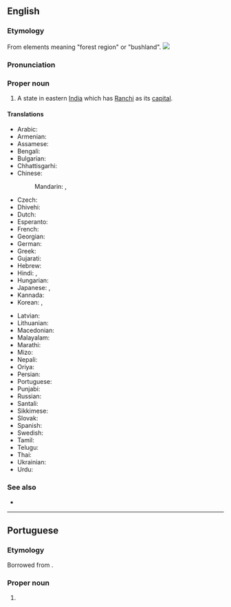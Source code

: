 ==English==
{{wikipedia}}

===Etymology===
From elements meaning "forest region" or "bushland".
[[Image:Jharkhand in India (disputed hatched).svg|thumb|]]

===Pronunciation===
{{rfp|en}}

===Proper noun===
{{en-proper noun}}

# A state in eastern [[India]] which has [[Ranchi]] as its [[capital]].

====Translations====
{{trans-top|state in eastern India}}
* Arabic: {{t|ar|جهارخاند|m|tr=jarkhānd}}
* Armenian: {{t|hy|Ջարքանդ}}
* Assamese: {{t-needed|as}}
* Bengali: {{t|bn|ঝাড়খণ্ড|sc=Beng|tr=jhāṛakhaṇḍ}}
* Bulgarian: {{t|bg|Джаркханд|sc=Cyrl}}
* Chhattisgarhi: {{t-needed|hne}}
* Chinese:
*: Mandarin: {{t|cmn|恰爾康得邦|sc=Hani}}, {{t|cmn|恰尔康得邦|tr=Qià'ěrkāngde-bāng|sc=Hani}}
* Czech: {{t|cs|Džhárkhand}}
* Dhivehi: {{t|dv|ޖަރްކަންދު|sc=Thaa}}
* Dutch: {{t+|nl|Jharkhand}}
* Esperanto: {{t|eo|Ĝharkhando}}
* French: {{t+|fr|Jharkhand|m}}
* Georgian: {{t|ka|ჯარხანდი}}
* German: {{t+|de|Jharkhand|n}}
* Greek: {{t+|el|Τζαρκάντ}}
* Gujarati: {{t|gu|ઝારખંડ|sc=Gujr|tr=jhārakhaṇḍ}}
* Hebrew: {{t|he|ג'הרקאנד}}
* Hindi: {{t|hi|झारखंड|tr=jhārkhaṇḍ}}, {{t+|hi|झारखण्ड|tr=jhārkhaṇḍ}}
* Hungarian: {{t+|hu|Dzshárkhand}}
* Japanese: {{t|ja|ジャールカンド州|tr=Jārukando-shū}}, {{t|ja|ジャールカンド|tr=Jārukando}}
* Kannada: {{t|kn|ಝಾರ್ಖಂಡ್|sc=Knda}}
* Korean: {{t|ko|자르칸드 주|sc=Kore|tr=jaleukandeu ju}}, {{t|ko|자르칸드|sc=Kore|tr=jaleukandeu}}
{{trans-mid}}
* Latvian: {{t|lv|Džhārkhanda}}
* Lithuanian: {{t|lt|Džarkandas}}
* Macedonian: {{t|mk|Џарканд|sc=Cyrl}}
* Malayalam: {{t|ml|ഝാർഖണ്ഡ്‌|sc=Mlym}}
* Marathi: {{t|mr|झारखंड|sc=Deva|tr=jhārakhaṇḍ}}
* Mizo: {{t-needed|lus}}
* Nepali: {{t-needed|ne}}
* Oriya: {{t+|or|ଝାଡ଼ଖଣ୍ଡ|sc=Orya|tr=jhāṛakhaṇḍ}}
* Persian: {{t|fa|جارکند|sc=fa-Arab}}
* Portuguese: {{t|pt|Jharkhand|m}}
* Punjabi: {{t|pa|ਝਾਰਖੰਡ|sc=Guru|tr=jhārakhaḍ}}
* Russian: {{t+|ru|Джаркха́нд|m}}
* Santali: {{t-needed|sat}}
* Sikkimese: {{t-needed|sip}}
* Slovak: {{t|sk|Džhárkhand|m}}
* Spanish: {{t|es|Jharkhand}}
* Swedish: {{t|sv|Jharkhand}}
* Tamil: {{t|ta|சார்க்கண்ட்|sc=Taml}}
* Telugu: {{t+|te|జార్ఖండ్|sc=Telu}}
* Thai: {{t|th|รัฐฌาร์ขัณฑ์|tr=rát chaakăn}}
* Ukrainian: {{t|uk|Джхаркха́нд|sc=Cyrl|m}}
* Urdu: {{t|ur|جھارکھنڈ}}
{{trans-bottom}}

===See also===
* {{list:states of India/en}}

----

==Portuguese==

===Etymology===
Borrowed from {{bor|pt|hi|झारखण्ड|notext=1}}.

===Proper noun===
{{pt-proper noun|m}}

# {{place|pt|state|c/India|t1=Jharkhand}}